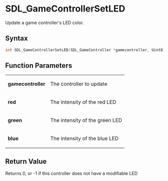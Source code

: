 = SDL_GameControllerSetLED =

Update a game controller's LED color.

== Syntax ==

<syntaxhighlight lang='c'>
int SDL_GameControllerSetLED(SDL_GameController *gamecontroller, Uint8 red, Uint8 green, Uint8 blue);
</syntaxhighlight>

== Function Parameters ==

{|
|'''gamecontroller'''
|The controller to update
|-
|'''red'''
|The intensity of the red LED
|-
|'''green'''
|The intensity of the green LED
|-
|'''blue'''
|The intensity of the blue LED
|}

== Return Value ==

Returns 0, or -1 if this controller does not have a modifiable LED




